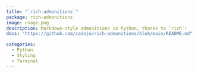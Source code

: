 ```yaml
---
title: "`rich-admonitions`"
package: rich-admonitions
image: usage.png
description: Markdown-style admonitions in Python, thanks to `rich`!
docs: "https://github.com/cadojo/rich-admonitions/blob/main/README.md"

categories: 
  - Python
  - Styling
  - Terminal
---
```

